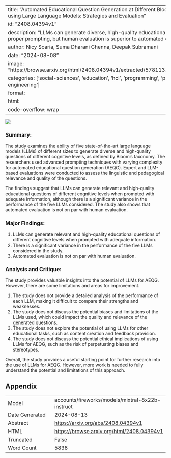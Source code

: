 
---
title: "Automated Educational Question Generation at Different Bloom's Skill Levels using Large Language Models: Strategies and Evaluation"
id: "2408.04394v1"
description: "LLMs can generate diverse, high-quality educational questions with proper prompting, but human evaluation is superior to automated evaluation."
author: Nicy Scaria, Suma Dharani Chenna, Deepak Subramani
date: "2024-08-08"
image: "https://browse.arxiv.org/html/2408.04394v1/extracted/5781131/prompts_plot.png"
categories: ['social-sciences', 'education', 'hci', 'programming', 'prompt-engineering']
format:
  html:
    code-overflow: wrap
---

![](https://browse.arxiv.org/html/2408.04394v1/extracted/5781131/prompts_plot.png)

### Summary:

The study examines the ability of five state-of-the-art large language models (LLMs) of different sizes to generate diverse and high-quality questions of different cognitive levels, as defined by Bloom’s taxonomy. The researchers used advanced prompting techniques with varying complexity for automated educational question generation (AEQG). Expert and LLM-based evaluations were conducted to assess the linguistic and pedagogical relevance and quality of the questions.

The findings suggest that LLMs can generate relevant and high-quality educational questions of different cognitive levels when prompted with adequate information, although there is a significant variance in the performance of the five LLMs considered. The study also shows that automated evaluation is not on par with human evaluation.

### Major Findings:

1. LLMs can generate relevant and high-quality educational questions of different cognitive levels when prompted with adequate information.
2. There is a significant variance in the performance of the five LLMs considered in the study.
3. Automated evaluation is not on par with human evaluation.

### Analysis and Critique:

The study provides valuable insights into the potential of LLMs for AEQG. However, there are some limitations and areas for improvement.

1. The study does not provide a detailed analysis of the performance of each LLM, making it difficult to compare their strengths and weaknesses.
2. The study does not discuss the potential biases and limitations of the LLMs used, which could impact the quality and relevance of the generated questions.
3. The study does not explore the potential of using LLMs for other educational tasks, such as content creation and feedback provision.
4. The study does not discuss the potential ethical implications of using LLMs for AEQG, such as the risk of perpetuating biases and stereotypes.

Overall, the study provides a useful starting point for further research into the use of LLMs for AEQG. However, more work is needed to fully understand the potential and limitations of this approach.

## Appendix

|          |          |
|----------|----------|
| Model     | accounts/fireworks/models/mixtral-8x22b-instruct       |
| Date Generated     | 2024-08-13       |
| Abstract | [https://arxiv.org/abs/2408.04394v1](https://arxiv.org/abs/2408.04394v1)        |
| HTML     | [https://browse.arxiv.org/html/2408.04394v1](https://browse.arxiv.org/html/2408.04394v1)       |
| Truncated       | False       |
| Word Count       | 5838       |